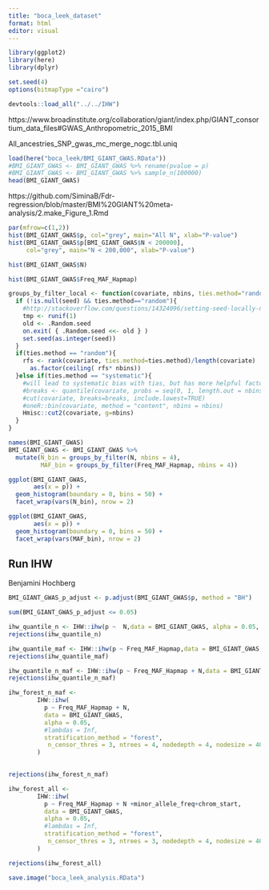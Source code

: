 ```yaml
---
title: "boca_leek_dataset"
format: html
editor: visual
---
```


```r
library(ggplot2)
library(here)
library(dplyr)

set.seed(4)
options(bitmapType ="cairo")
```

```r
devtools::load_all("../../IHW")

```

https://www.broadinstitute.org/collaboration/giant/index.php/GIANT_consortium_data_files#GWAS_Anthropometric_2015_BMI

All_ancestries_SNP_gwas_mc_merge_nogc.tbl.uniq

```r
load(here("boca_leek/BMI_GIANT_GWAS.RData"))
#BMI_GIANT_GWAS <- BMI_GIANT_GWAS %>% rename(pvalue = p)
#BMI_GIANT_GWAS <- BMI_GIANT_GWAS %>% sample_n(100000)
head(BMI_GIANT_GWAS)
```

https://github.com/SiminaB/Fdr-regression/blob/master/BMI%20GIANT%20meta-analysis/2.make_Figure_1.Rmd

```r
par(mfrow=c(1,2))
hist(BMI_GIANT_GWAS$p, col="grey", main="All N", xlab="P-value")
hist(BMI_GIANT_GWAS$p[BMI_GIANT_GWAS$N < 200000], 
     col="grey", main="N < 200,000", xlab="P-value")
```

```r
hist(BMI_GIANT_GWAS$N)
```

```r
hist(BMI_GIANT_GWAS$Freq_MAF_Hapmap)
```

```r
groups_by_filter_local <- function(covariate, nbins, ties.method="random", seed=NULL){
  if (!is.null(seed) && ties.method=="random"){
    #http://stackoverflow.com/questions/14324096/setting-seed-locally-not-globally-in-r?rq=1
    tmp <- runif(1)
    old <- .Random.seed
    on.exit( { .Random.seed <<- old } )
    set.seed(as.integer(seed)) 
  }
  if(ties.method == "random"){
    rfs <- rank(covariate, ties.method=ties.method)/length(covariate)
	  as.factor(ceiling( rfs* nbins))
  }else if(ties.method == "systematic"){
    #will lead to systematic bias with tias, but has more helpful factor labels
    #breaks <- quantile(covariate, probs = seq(0, 1, length.out = nbins+1))
    #cut(covariate, breaks=breaks, include.lowest=TRUE)
    #oneR::bin(covariate, method = "content", nbins = nbins)
    Hmisc::cut2(covariate, g=nbins)
  }
}
```

```r
names(BMI_GIANT_GWAS)
BMI_GIANT_GWAS <- BMI_GIANT_GWAS %>%
  mutate(N_bin = groups_by_filter(N, nbins = 4),
         MAF_bin = groups_by_filter(Freq_MAF_Hapmap, nbins = 4))
```

```r
ggplot(BMI_GIANT_GWAS,  
       aes(x = p)) +
  geom_histogram(boundary = 0, bins = 50) +
  facet_wrap(vars(N_bin), nrow = 2) 
```

```r
ggplot(BMI_GIANT_GWAS,  
       aes(x = p)) +
  geom_histogram(boundary = 0, bins = 50) +
  facet_wrap(vars(MAF_bin), nrow = 2) 
```

## Run IHW

Benjamini Hochberg

```r
BMI_GIANT_GWAS_p_adjust <- p.adjust(BMI_GIANT_GWAS$p, method = "BH")

sum(BMI_GIANT_GWAS_p_adjust <= 0.05)
```

```r
ihw_quantile_n <- IHW::ihw(p ~  N,data = BMI_GIANT_GWAS, alpha = 0.05, stratification_method = "quantiles")
rejections(ihw_quantile_n) 
```

```r
ihw_quantile_maf <- IHW::ihw(p ~ Freq_MAF_Hapmap,data = BMI_GIANT_GWAS, alpha = 0.05, stratification_method = "quantiles")
rejections(ihw_quantile_maf) 
```

```r
ihw_quantile_n_maf <- IHW::ihw(p ~ Freq_MAF_Hapmap + N,data = BMI_GIANT_GWAS, alpha = 0.05, stratification_method = "quantiles")
rejections(ihw_quantile_n_maf) 
```

```r
ihw_forest_n_maf <- 
        IHW::ihw(
          p ~ Freq_MAF_Hapmap + N,
          data = BMI_GIANT_GWAS,
          alpha = 0.05,
          #lambdas = Inf,
          stratification_method = "forest",
           n_censor_thres = 3, ntrees = 4, nodedepth = 4, nodesize = 4000
        )
      
```

```r
rejections(ihw_forest_n_maf)
```

```r
ihw_forest_all <- 
        IHW::ihw(
          p ~ Freq_MAF_Hapmap + N +minor_allele_freq+chrom_start,
          data = BMI_GIANT_GWAS,
          alpha = 0.05,
          #lambdas = Inf,
          stratification_method = "forest",
           n_censor_thres = 3, ntrees = 3, nodedepth = 4, nodesize = 4000
        )
```

```r
rejections(ihw_forest_all)
```

```r
save.image("boca_leek_analysis.RData")
```
